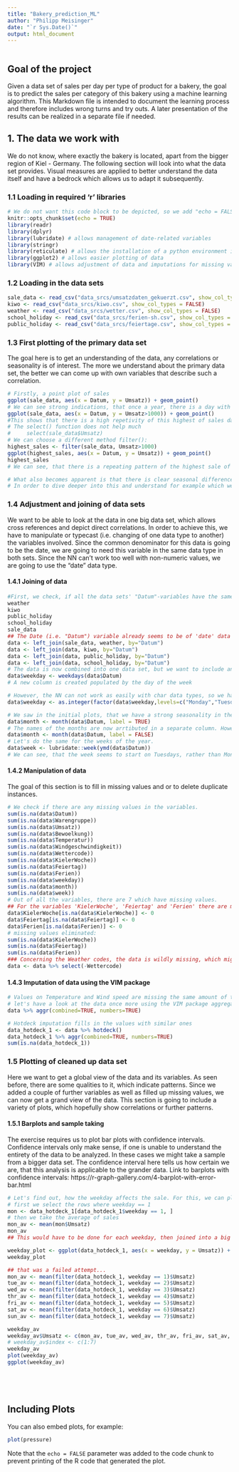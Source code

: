 ```yaml
---
title: "Bakery_prediction_ML"
author: "Philipp Meisinger"
date: "`r Sys.Date()`"
output: html_document
---
```


```r

```

## Goal of the project

Given a data set of sales per day per type of product for a bakery, the goal is to predict the sales per category of this bakery using a machine learning algorithm. This Markdown file is intended to document the learning process and therefore includes wrong turns and try outs. A later presentation of the results can be realized in a separate file if needed.

## 1. The data we work with

We do not know, where exactly the bakery is located, apart from the bigger region of Kiel - Germany. The following section will look into what the data set provides. Visual measures are applied to better understand the data itself and have a bedrock which allows us to adapt it subsequently.

### 1.1 Loading in required 'r' libraries

```r
# We do not want this code block to be depicted, so we add "echo = FALSE" in the declaration of the chunk
knitr::opts_chunk$set(echo = TRUE)
library(readr)
library(dplyr)
library(lubridate) # allows management of date-related variables
library(stringr)
library(reticulate) # allows the installation of a python environment inside the R environment
library(ggplot2) # allows easier plotting of data
library(VIM) # allows adjustment of data and imputations for missing values
```

### 1.2 Loading in the data sets

```r
sale_data <- read_csv("data_srcs/umsatzdaten_gekuerzt.csv", show_col_types = FALSE)
kiwo <- read_csv("data_srcs/kiwo.csv", show_col_types = FALSE)
weather <- read_csv("data_srcs/wetter.csv", show_col_types = FALSE)
school_holiday <- read_csv("data_srcs/ferien-sh.csv", show_col_types = FALSE)
public_holiday <- read_csv("data_srcs/feiertage.csv", show_col_types = FALSE)
```

### 1.3 First plotting of the primary data set

The goal here is to get an understanding of the data, any correlations or seasonality is of interest. The more we understand about the primary data set, the better we can come up with own variables that describe such a correlation.

```r
# Firstly, a point plot of sales
ggplot(sale_data, aes(x = Datum, y = Umsatz)) + geom_point()
# We can see strong indications, that once a year, there is a day with especially high sales. We can zoom in on that:
ggplot(sale_data, aes(x = Datum, y = Umsatz>1000)) + geom_point()
#This shows that there is a high repetivity of this highest of sales days. Let's see, which dates the highest sale takes place:
# The select() function does not help much
#     select(sale_data$Umsatz)
# We can choose a different method filter():
highest_sales <- filter(sale_data, Umsatz>1000)
ggplot(highest_sales, aes(x = Datum, y = Umsatz)) + geom_point()
highest_sales
# We can see, that there is a repeating pattern of the highest sale of the year occurring on New Years Eve. Also, we see, that the biggest sale belongs to the category 5 of products.

# What also becomes apparent is that there is clear seasonal differences across the time span, which repeat year to year. 
# In order to dive deeper into this and understand for example which weekday the most is sold, or which month of the year, at which weather condition etc. it becomes necessary to join the remaining data sets together.
```

### 1.4 Adjustment and joining of data sets

We want to be able to look at the data in one big data set, which allows cross references and depict direct correlations. In order to achieve this, we have to manipulate or typecast (i.e. changing of one data type to another) the variables involved. Since the common denominator for this data is going to be the date, we are going to need this variable in the same data type in both sets. Since the NN can't work too well with non-numeric values, we are going to use the "date" data type.

#### 1.4.1 Joining of data

```r
#First, we check, if all the data sets' "Datum"-variables have the same data type:
weather
kiwo
public_holiday
school_holiday
sale_data
## The Date (i.e. "Datum") variable already seems to be of 'date' data type. We can go ahead and join them.
data <- left_join(sale_data, weather, by="Datum")
data <- left_join(data, kiwo, by="Datum")
data <- left_join(data, public_holiday, by="Datum")
data <- left_join(data, school_holiday, by="Datum")
# The data is now combined into one data set, but we want to include another variable called weekday (i.e. Monday, Tuesday etc.). This is done using the 'weekdays()' function.
data$weekday <- weekdays(data$Datum)
# A new column is created populated by the day of the week

# However, the NN can not work as easily with char data types, so we have to dummy-encode the weekdays, so that Monday = 1, Tuesday = 2, Wednesday = 3 etc.
data$weekday <- as.integer(factor(data$weekday,levels=c("Monday","Tuesday","Wednesday","Thursday","Friday","Saturday","Sunday"),ordered=TRUE))

# We saw in the initial plots, that we have a strong seasonality in the data. To highlight this, we may want to introduce another variable called "month" and perhaps one called "week". Representing the month and the week of the year respectively. This can be achieved by using the 'month()' function of the lubridate library
data$month <- month(data$Datum, label = TRUE)
# The names of the months are now arrtibuted in a separate column. However, we can dummy-code these, so that the 7th. month of the year receives the value 7.
data$month <- month(data$Datum, label = FALSE)
# Let's do the same for the weeks of the year.
data$week <- lubridate::week(ymd(data$Datum))
# We can see, that the week seems to start on Tuesdays, rather than Mondays, which we will accept for now.
```

#### 1.4.2 Manipulation of data

The goal of this section is to fill in missing values and or to delete duplicate instances.

```r
# We check if there are any missing values in the variables.
sum(is.na(data$Datum))
sum(is.na(data$Warengruppe))
sum(is.na(data$Umsatz))
sum(is.na(data$Bewoelkung))
sum(is.na(data$Temperatur))
sum(is.na(data$Windgeschwindigkeit))
sum(is.na(data$Wettercode))
sum(is.na(data$KielerWoche))
sum(is.na(data$Feiertag))
sum(is.na(data$Ferien))
sum(is.na(data$weekday))
sum(is.na(data$month))
sum(is.na(data$week))
# Out of all the variables, there are 7 which have missing values.
## For the variables 'KielerWoche', 'Feiertag' and 'Ferien' there are many missing values, because the dates at which this event is not true, the joining of data sets simply put an NA. This we can replace with a 0, so that our NN later on can work with this data.
data$KielerWoche[is.na(data$KielerWoche)] <- 0
data$Feiertag[is.na(data$Feiertag)] <- 0
data$Ferien[is.na(data$Ferien)] <- 0
# missing values eliminated:
sum(is.na(data$KielerWoche))
sum(is.na(data$Feiertag))
sum(is.na(data$Ferien))
### Concerning the Weather codes, the data is wildly missing, which might even prove to be more restricting to the model, which is why we'll remove that column all together:
data <- data %>% select(-Wettercode)

```

#### 1.4.3 Imputation of data using the VIM package

```r
# Values on Temperature and Wind speed are missing the same amount of times, indicating a measuring device in maintenance. These values we can fill in using the hotdeck-imputation method.
# let's have a look at the data once more using the VIM package aggregation plot:
data %>% aggr(combined=TRUE, numbers=TRUE)

# Hotdeck imputation fills in the values with similar ones
data_hotdeck_1 <- data %>% hotdeck()
data_hotdeck_1 %>% aggr(combined=TRUE, numbers=TRUE)
sum(is.na(data_hotdeck_1))
```

### 1.5 Plotting of cleaned up data set
Here we want to get a global view of the data and its variables. As seen before, there are some qualities to it, which indicate patterns. Since we added a couple of further variables as well as filled up missing values, we can now get a grand view of the data. This section is going to include a variety of plots, which hopefully show correlations or further patterns.

#### 1.5.1 Barplots and sample taking
The exercise requires us to plot bar plots with confidence intervals. Confidence intervals only make sense, if one is unable to understand the entirety of the data to be analyzed. In these cases we might take a sample from a bigger data set. The confidence interval here tells us how certain we are, that this analysis is applicable to the grander data.
Link to barplots with confidence intervals: https://r-graph-gallery.com/4-barplot-with-error-bar.html

```r
# Let's find out, how the weekday affects the sale. For this, we can plot simply the average sale to the day of the week. Let's calculate the average per weekday:
# first we select the rows where weekday == 1
mon <- data_hotdeck_1[data_hotdeck_1$weekday == 1, ]
# then we take the average of sales
mon_av <- mean(mon$Umsatz)
mon_av
## This would have to be done for each weekday, then joined into a big data set itself and then plotted. However, I feel like there should be an easier way to do this.

weekday_plot <- ggplot(data_hotdeck_1, aes(x = weekday, y = Umsatz)) + geom_bar(stat="identity")
weekday_plot

## that was a failed attempt...
mon_av <- mean(filter(data_hotdeck_1, weekday == 1)$Umsatz)
tue_av <- mean(filter(data_hotdeck_1, weekday == 2)$Umsatz)
wed_av <- mean(filter(data_hotdeck_1, weekday == 3)$Umsatz)
thr_av <- mean(filter(data_hotdeck_1, weekday == 4)$Umsatz)
fri_av <- mean(filter(data_hotdeck_1, weekday == 5)$Umsatz)
sat_av <- mean(filter(data_hotdeck_1, weekday == 6)$Umsatz)
sun_av <- mean(filter(data_hotdeck_1, weekday == 7)$Umsatz)

weekday_av
weekday_av$Umsatz <- c(mon_av, tue_av, wed_av, thr_av, fri_av, sat_av, sun_av)
# weekday_av$index <- c(1:7)
weekday_av
plot(weekday_av)
ggplot(weekday_av)
```

```r
```

```r
```

```r
```

```r
```

## Including Plots

You can also embed plots, for example:

```r
plot(pressure)
```

Note that the `echo = FALSE` parameter was added to the code chunk to prevent printing of the R code that generated the plot.
